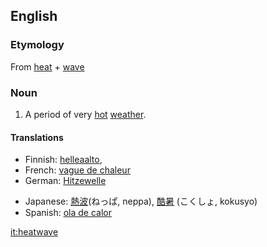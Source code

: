 {{wikipedia}}
==English==

===Etymology===
From [[heat]] + [[wave]]

===Noun===
{{en-noun}}

#A period of very [[hot]] [[weather]].

====Translations====
{{top}}
*Finnish: [[helleaalto]], {{t|fi|lämpöaalto}}
*French: [[vague de chaleur]] {{f}}
*German: [[Hitzewelle]] {{f}}
{{mid}}
*Japanese: [[熱波]](ねっぱ, neppa), [[酷暑]] (こくしょ, kokusyo)
*Spanish: [[ola de calor]] {{f}}
{{bottom}}

[[it:heatwave]]